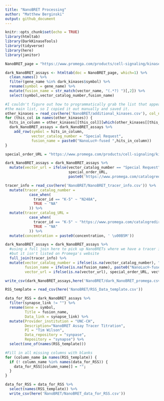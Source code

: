 ```yaml
---
title: "NanoBRET Processing"
author: "Matthew Berginski"
output: github_document
---
```


```r
knitr::opts_chunk$set(echo = TRUE)
library(htmltab)
library(DarkKinaseTools)
library(tidyverse)
library(here)
library(janitor)
```


```r
NanoBRET_page = "https://www.promega.com/products/cell-signaling/kinase-target-engagement/nanobret-te-intracellular-kinase-assay/?catNum=N2520&accordion0=0&accordion1=0"

dark_NanoBRET_assays <- htmltab(doc = NanoBRET_page, which=1) %>%
  clean_names() %>%
  filter(gene_name %in% dark_kinases$symbol) %>%
  rename(symbol = gene_name) %>%
  mutate(fusion_name = str_match(vector_name, "(.*?) ")[,2]) %>%
  select(symbol,vector_catalog_number,fusion_name)

#I couldn't figure out how to programmatically grab the list that appears below
#the main list, so I copied it out manually and saved it.
other_kinases = read_csv(here('NanoBRET/additional_kinases.csv'), col_names = F)
for (this_col in names(other_kinases)) {
  hits_in_column = other_kinases[[this_col]][which(other_kinases[[this_col]] %in% dark_kinases$symbol)]
  dark_NanoBRET_assays = dark_NanoBRET_assays %>% 
    add_row(symbol = hits_in_column,
            vector_catalog_number = "Special Request",
            fusion_name = paste0("NanoLuc®-fused ",hits_in_column))
}

special_order_URL = "https://www.promega.com/products/cell-signaling/kinase-target-engagement/nanobret-te-intracellular-kinase-assay/?catNum=N2520&accordion1=0"

dark_NanoBRET_assays = dark_NanoBRET_assays %>%
  mutate(vector_url = ifelse(vector_catalog_number == "Special Request",
                             special_order_URL,
                             paste0('https://www.promega.com/catalogredirection.aspx?partno=',vector_catalog_number)))

tracer_info = read_csv(here('NanoBRET/NanoBRET_tracer_info.csv')) %>%
  mutate(tracer_catalog_number = 
           case_when(
             tracer_id == "K-5" ~ "N248A",
             TRUE ~ "NA"
           )) %>% 
  mutate(tracer_catalog_URL = 
           case_when(
             tracer_id == "K-5" ~ "https://www.promega.com/catalogredirection.aspx?partno=N2500",
             TRUE ~ "NA"
           )) %>%
  mutate(concentration = paste0(concentration, ' \u00B5M'))

dark_NanoBRET_assays = dark_NanoBRET_assays %>% 
  #using a full join here to pick up NanoBRETs where we have a tracer info file,
  #but it isn't listed on Promega's website
  full_join(tracer_info) %>%
  mutate(vector_catalog_number = ifelse(is.na(vector_catalog_number), "Special Request", vector_catalog_number),
         fusion_name = ifelse(is.na(fusion_name), paste0("NanoLuc®-fused ", symbol) , fusion_name),
         vector_url = ifelse(is.na(vector_url), special_order_URL, vector_url))

write_csv(dark_NanoBRET_assays,here('NanoBRET/dark_NanoBRET_promega.csv'))
```

```r
RSS_template = read_csv(here('NanoBRET/RSS_Data_template.csv'))

data_for_RSS = dark_NanoBRET_assays %>% 
  filter(synapse_link != "") %>%
  rename(Gene = symbol,
         Title = fusion_name,
         Data_link = synapse_link) %>%
  mutate(Provider_institution = "UNC-CH",
         Description="NanoBRET Assay Tracer Titration",
         PI = "Tim Wilson",
         Data_repository = "synpase",
         Repository = "synapse") %>%
  select(one_of(names(RSS_template)))

#Fill in all missing columns with blanks
for (column_name in names(RSS_template)) {
  if (! column_name %in% names(data_for_RSS)) {
    data_for_RSS[[column_name]] = "";
  }
}

data_for_RSS = data_for_RSS %>% 
  select(names(RSS_template)) %>%
  write_csv(here('NanoBRET/NanoBRET_data_for_RSS.csv'))
```

